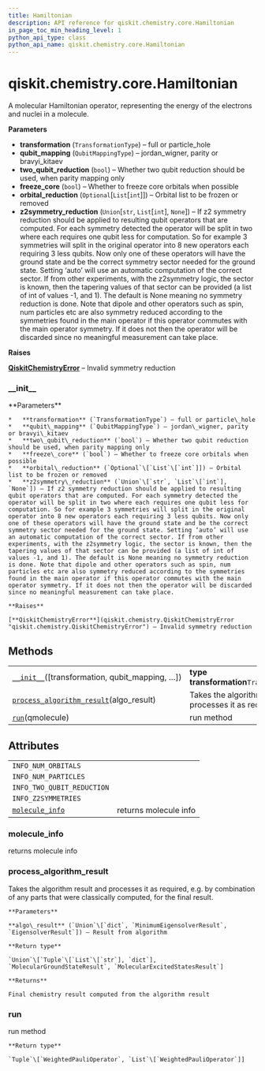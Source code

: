 ```yaml
---
title: Hamiltonian
description: API reference for qiskit.chemistry.core.Hamiltonian
in_page_toc_min_heading_level: 1
python_api_type: class
python_api_name: qiskit.chemistry.core.Hamiltonian
---
```


# qiskit.chemistry.core.Hamiltonian

<Class id="qiskit.chemistry.core.Hamiltonian" isDedicatedPage={true} github="https://github.com/qiskit-community/qiskit-aqua/tree/stable/0.9/qiskit/chemistry/core/hamiltonian.py" signature="Hamiltonian(transformation=<TransformationType.FULL: 'full'>, qubit_mapping=<QubitMappingType.PARITY: 'parity'>, two_qubit_reduction=True, freeze_core=False, orbital_reduction=None, z2symmetry_reduction=None)" modifiers="class">
  A molecular Hamiltonian operator, representing the energy of the electrons and nuclei in a molecule.

  **Parameters**

  *   **transformation** (`TransformationType`) – full or particle\_hole
  *   **qubit\_mapping** (`QubitMappingType`) – jordan\_wigner, parity or bravyi\_kitaev
  *   **two\_qubit\_reduction** (`bool`) – Whether two qubit reduction should be used, when parity mapping only
  *   **freeze\_core** (`bool`) – Whether to freeze core orbitals when possible
  *   **orbital\_reduction** (`Optional`\[`List`\[`int`]]) – Orbital list to be frozen or removed
  *   **z2symmetry\_reduction** (`Union`\[`str`, `List`\[`int`], `None`]) – If z2 symmetry reduction should be applied to resulting qubit operators that are computed. For each symmetry detected the operator will be split in two where each requires one qubit less for computation. So for example 3 symmetries will split in the original operator into 8 new operators each requiring 3 less qubits. Now only one of these operators will have the ground state and be the correct symmetry sector needed for the ground state. Setting ‘auto’ will use an automatic computation of the correct sector. If from other experiments, with the z2symmetry logic, the sector is known, then the tapering values of that sector can be provided (a list of int of values -1, and 1). The default is None meaning no symmetry reduction is done. Note that dipole and other operators such as spin, num particles etc are also symmetry reduced according to the symmetries found in the main operator if this operator commutes with the main operator symmetry. If it does not then the operator will be discarded since no meaningful measurement can take place.

  **Raises**

  [**QiskitChemistryError**](qiskit.chemistry.QiskitChemistryError "qiskit.chemistry.QiskitChemistryError") – Invalid symmetry reduction

  ### \_\_init\_\_

  <Function id="qiskit.chemistry.core.Hamiltonian.__init__" signature="__init__(transformation=<TransformationType.FULL: 'full'>, qubit_mapping=<QubitMappingType.PARITY: 'parity'>, two_qubit_reduction=True, freeze_core=False, orbital_reduction=None, z2symmetry_reduction=None)">
    **Parameters**

    *   **transformation** (`TransformationType`) – full or particle\_hole
    *   **qubit\_mapping** (`QubitMappingType`) – jordan\_wigner, parity or bravyi\_kitaev
    *   **two\_qubit\_reduction** (`bool`) – Whether two qubit reduction should be used, when parity mapping only
    *   **freeze\_core** (`bool`) – Whether to freeze core orbitals when possible
    *   **orbital\_reduction** (`Optional`\[`List`\[`int`]]) – Orbital list to be frozen or removed
    *   **z2symmetry\_reduction** (`Union`\[`str`, `List`\[`int`], `None`]) – If z2 symmetry reduction should be applied to resulting qubit operators that are computed. For each symmetry detected the operator will be split in two where each requires one qubit less for computation. So for example 3 symmetries will split in the original operator into 8 new operators each requiring 3 less qubits. Now only one of these operators will have the ground state and be the correct symmetry sector needed for the ground state. Setting ‘auto’ will use an automatic computation of the correct sector. If from other experiments, with the z2symmetry logic, the sector is known, then the tapering values of that sector can be provided (a list of int of values -1, and 1). The default is None meaning no symmetry reduction is done. Note that dipole and other operators such as spin, num particles etc are also symmetry reduced according to the symmetries found in the main operator if this operator commutes with the main operator symmetry. If it does not then the operator will be discarded since no meaningful measurement can take place.

    **Raises**

    [**QiskitChemistryError**](qiskit.chemistry.QiskitChemistryError "qiskit.chemistry.QiskitChemistryError") – Invalid symmetry reduction
  </Function>

  ## Methods

  |                                                                                                                                                                      |                                                               |
  | -------------------------------------------------------------------------------------------------------------------------------------------------------------------- | ------------------------------------------------------------- |
  | [`__init__`](#qiskit.chemistry.core.Hamiltonian.__init__ "qiskit.chemistry.core.Hamiltonian.__init__")(\[transformation, qubit\_mapping, …])                         | **type transformation**`TransformationType`                   |
  | [`process_algorithm_result`](#qiskit.chemistry.core.Hamiltonian.process_algorithm_result "qiskit.chemistry.core.Hamiltonian.process_algorithm_result")(algo\_result) | Takes the algorithm result and processes it as required, e.g. |
  | [`run`](#qiskit.chemistry.core.Hamiltonian.run "qiskit.chemistry.core.Hamiltonian.run")(qmolecule)                                                                   | run method                                                    |

  ## Attributes

  |                                                                                                                       |                       |
  | --------------------------------------------------------------------------------------------------------------------- | --------------------- |
  | `INFO_NUM_ORBITALS`                                                                                                   |                       |
  | `INFO_NUM_PARTICLES`                                                                                                  |                       |
  | `INFO_TWO_QUBIT_REDUCTION`                                                                                            |                       |
  | `INFO_Z2SYMMETRIES`                                                                                                   |                       |
  | [`molecule_info`](#qiskit.chemistry.core.Hamiltonian.molecule_info "qiskit.chemistry.core.Hamiltonian.molecule_info") | returns molecule info |

  ### molecule\_info

  <Function id="qiskit.chemistry.core.Hamiltonian.molecule_info" signature="molecule_info" modifiers="property">
    returns molecule info
  </Function>

  ### process\_algorithm\_result

  <Function id="qiskit.chemistry.core.Hamiltonian.process_algorithm_result" signature="process_algorithm_result(algo_result)">
    Takes the algorithm result and processes it as required, e.g. by combination of any parts that were classically computed, for the final result.

    **Parameters**

    **algo\_result** (`Union`\[`dict`, `MinimumEigensolverResult`, `EigensolverResult`]) – Result from algorithm

    **Return type**

    `Union`\[`Tuple`\[`List`\[`str`], `dict`], `MolecularGroundStateResult`, `MolecularExcitedStatesResult`]

    **Returns**

    Final chemistry result computed from the algorithm result
  </Function>

  ### run

  <Function id="qiskit.chemistry.core.Hamiltonian.run" signature="run(qmolecule)">
    run method

    **Return type**

    `Tuple`\[`WeightedPauliOperator`, `List`\[`WeightedPauliOperator`]]
  </Function>
</Class>

